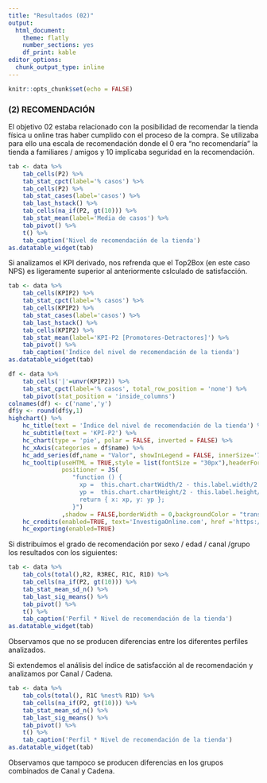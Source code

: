 ```yaml
---
title: "Resultados (02)"
output: 
  html_document: 
    theme: flatly
    number_sections: yes
    df_print: kable
editor_options: 
  chunk_output_type: inline
---
```


```r
knitr::opts_chunk$set(echo = FALSE)
```

### (2) RECOMENDACIÓN

El objetivo 02 estaba relacionado con la posibilidad de recomendar la tienda física u online tras haber cumplido con el proceso de la compra. Se utilizaba para ello una escala de recomendación donde el 0 era "no recomendaría" la tienda a familiares / amigos y 10 implicaba seguridad en la recomendación.

```r
tab <- data %>%
	tab_cells(P2) %>%
	tab_stat_cpct(label='% casos') %>%
    tab_cells(P2) %>%
    tab_stat_cases(label='casos') %>%
    tab_last_hstack() %>%
    tab_cells(na_if(P2, gt(10))) %>%
    tab_stat_mean(label='Media de casos') %>%
    tab_pivot() %>%
    t() %>%
    tab_caption('Nivel de recomendación de la tienda')
as.datatable_widget(tab)
```
Si analizamos el KPI derivado, nos refrenda que el Top2Box (en este caso NPS) es ligeramente superior al anteriormente cslculado de satisfacción.

```r
tab <- data %>%
	tab_cells(KPIP2) %>%
	tab_stat_cpct(label='% casos') %>%
    tab_cells(KPIP2) %>%
    tab_stat_cases(label='casos') %>%
    tab_last_hstack() %>%
    tab_cells(KPIP2) %>%
    tab_stat_mean(label='KPI-P2 [Promotores-Detractores]') %>%
	tab_pivot() %>%
    tab_caption('Índice del nivel de recomendación de la tienda')
as.datatable_widget(tab)


```
```r
df <- data %>%
	tab_cells('|'=unvr(KPIP2)) %>%
	tab_stat_cpct(label='% casos', total_row_position = 'none') %>%
	tab_pivot(stat_position = 'inside_columns')
colnames(df) <- c('name','y')
df$y <- round(df$y,1)
highchart() %>%
    hc_title(text = 'Índice del nivel de recomendación de la tienda') %>% 
    hc_subtitle(text = 'KPI-P2') %>% 
    hc_chart(type = 'pie', polar = FALSE, inverted = FALSE) %>% 
    hc_xAxis(categories = df$name) %>%
    hc_add_series(df,name = "Valor", showInLegend = FALSE, innerSize='75%',dataLabels = list(format="{point.name}<br>({point.y}%)"))%>%
    hc_tooltip(useHTML = TRUE,style = list(fontSize = "30px"),headerFormat = "",pointFormat = paste("<br><div style='text-align: center;'>KPI-P2 <b><br>",round(mean(data$KPIP2, na.rm = TRUE), 1),"</div>"),
               positioner = JS(
                  "function () {
                    xp =  this.chart.chartWidth/2 - this.label.width/2
                    yp =  this.chart.chartHeight/2 - this.label.height/2
                    return { x: xp, y: yp };
                  }")
               ,shadow = FALSE,borderWidth = 0,backgroundColor = "transparent",hideDelay = 9999) %>%
    hc_credits(enabled=TRUE, text='InvestigaOnline.com', href ='https://www.investigaonline.com') %>%
    hc_exporting(enabled=TRUE)
```

Si distribuimos el grado de recomendación por sexo / edad / canal /grupo los resultados con los siguientes:

```r
tab <- data %>%
    tab_cols(total(),R2, R3REC, R1C, R1D) %>%
    tab_cells(na_if(P2, gt(10))) %>%
    tab_stat_mean_sd_n() %>%
    tab_last_sig_means() %>%
	tab_pivot() %>%
    t() %>%
    tab_caption('Perfil * Nivel de recomendación de la tienda')
as.datatable_widget(tab)
```
Observamos que no se producen diferencias entre los diferentes perfiles analizados.

Si extendemos el análisis del índice de satisfacción al de recomendación y analizamos por Canal / Cadena.

```r
tab <- data %>%
    tab_cols(total(), R1C %nest% R1D) %>%
    tab_cells(na_if(P2, gt(10))) %>%
    tab_stat_mean_sd_n() %>%
    tab_last_sig_means() %>%
	tab_pivot() %>%
    t() %>%
    tab_caption('Perfil * Nivel de recomendación de la tienda')
as.datatable_widget(tab)
```
Observamos que tampoco se producen diferencias en los grupos combinados de Canal y Cadena.